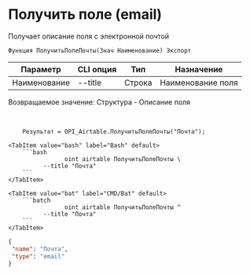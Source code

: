 ﻿---
sidebar_position: 8
---


# Получить поле (email)
 Получает описание поля с электронной почтой



`Функция ПолучитьПолеПочты(Знач Наименование) Экспорт`

  | Параметр | CLI опция | Тип | Назначение |
  |-|-|-|-|
  | Наименование | --title | Строка | Наименование поля |

  
  Возвращаемое значение:   Структура -  Описание поля

<br/>




```bsl title="Пример кода"
    Результат = OPI_Airtable.ПолучитьПолеПочты("Почта");
```
    

 <Tabs>
  
    <TabItem value="bash" label="Bash" default>
        ```bash
                    oint airtable ПолучитьПолеПочты \
              --title "Почта"
        ```
    </TabItem>
  
    <TabItem value="bat" label="CMD/Bat" default>
        ```batch
                    oint airtable ПолучитьПолеПочты ^
              --title "Почта"
        ```
    </TabItem>
</Tabs>


```json title="Результат"
{
 "name": "Почта",
 "type": "email"
}
```

